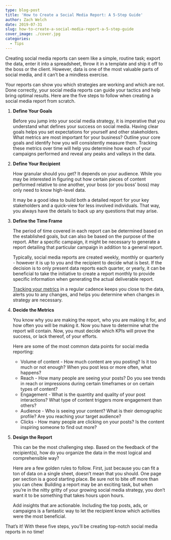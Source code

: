 ```yaml
---
type: blog-post
title: 'How to Create a Social Media Report: A 5-Step Guide'
author: Zach Welch
date: 2019-07-31
slug: how-to-create-a-social-media-report-a-5-step-guide
cover_image: ./cover.jpg
categories:
  - Tips
---
```


Creating social media reports can seem like a simple, routine task; export the data, enter it into a spreadsheet, throw it in a template and ship it off to the boss or the client. However, data is one of the most valuable parts of social media, and it can’t be a mindless exercise.

Your reports can show you which strategies are working and which are not. Done correctly, your social media reports can guide your tactics and help bring optimal results. Here are the five steps to follow when creating a social media report from scratch.

1. **Define Your Goals**

   Before you jump into your social media strategy, it is imperative that you understand what defines your success on social media. Having clear goals helps you set expectations for yourself and other stakeholders. What metrics are most important for your business? Outline your core goals and identify how you will consistently measure them. Tracking these metrics over time will help you determine how each of your campaigns performed and reveal any peaks and valleys in the data.

2. **Define Your Recipient**

   How granular should you get? It depends on your audience. While you may be interested in figuring out how certain pieces of content performed relative to one another, your boss (or you boss’ boss) may only need to know high-level data.

   It may be a good idea to build both a detailed report for your key stakeholders and a quick-view for less involved individuals. That way, you always have the details to back up any questions that may arise.

3. **Define the Time Frame**

   The period of time covered in each report can be determined based on the established goals, but can also be based on the purpose of the report. After a specific campaign, it might be necessary to generate a report detailing that particular campaign in addition to a general report.

   Typically, social media reports are created weekly, monthly or quarterly - however it is up to you and the recipient to decide what is best. If the decision is to only present data reports each quarter, or yearly, it can be beneficial to take the initiative to create a report monthly to provide specific information when generating the actual deliverable report.

   [Tracking your metrics][1] in a regular cadence keeps you close to the data, alerts you to any changes, and helps you determine when changes in strategy are necessary.

4. **Decide the Metrics**

   You know why you are making the report, who you are making it for, and how often you will be making it. Now you have to determine what the report will contain. Now, you must decide which KPIs will prove the success, or lack thereof, of your efforts.

   Here are some of the most common data points for social media reporting:

   - Volume of content - How much content are you posting? Is it too much or not enough? When you post less or more often, what happens?
   - Reach - How many people are seeing your posts? Do you see trends in reach or impressions during certain timeframes or on certain types of content?
   - Engagement - What is the quantity and quality of your post interactions? What type of content triggers more engagement than others?
   - Audience - Who is seeing your content? What is their demographic profile? Are you reaching your target audience?
   - Clicks - How many people are clicking on your posts? Is the content inspiring someone to find out more?

5. **Design the Report**

   This can be the most challenging step. Based on the feedback of the recipient(s), how do you organize the data in the most logical and comprehensible way?

   Here are a few golden rules to follow. First, just because you can fit a ton of data on a single sheet, doesn’t mean that you should. One page per section is a good starting place. Be sure not to bite off more than you can chew. Building a report may be an exciting task, but when you’re in the nitty gritty of your growing social media strategy, you don’t want it to be something that takes hours upon hours.

   Add insights that are actionable. Including the top posts, ads, or campaigns is a fantastic way to let the recipient know which activities were the most beneficial.

That’s it! With these five steps, you’ll be creating top-notch social media reports in no time!

[1]: http://localhost/brandglue/old-website/blog/are-you-tracking-these-3-important-social-media-insights-for-your-business
